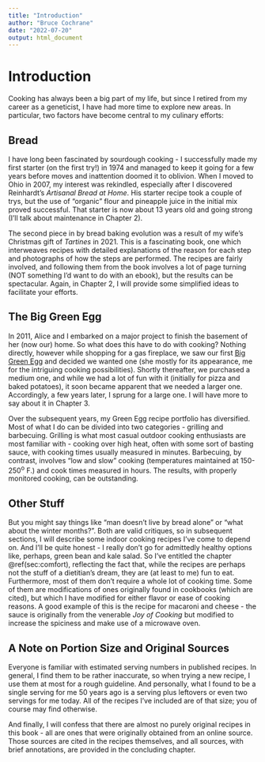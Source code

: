 ```yaml
---
title: "Introduction"
author: "Bruce Cochrane"
date: "2022-07-20"
output: html_document
---
```

# Introduction 

Cooking has always been a big part of my life, but since I retired from my career as a geneticist, I have had more time to explore new areas.  In particular, two factors have become central to my culinary efforts:

## Bread

I have long been fascinated by sourdough cooking - I successfully made my first starter (on the first try!) in 1974 and managed to keep it going for a few years before moves and inattention doomed it to oblivion.  When I moved to Ohio in 2007, my interest was rekindled, especially after I discovered Reinhardt's *Artisanal Bread at Home*.  His starter recipe took a couple of trys, but the use of "organic" flour and pineapple juice in the initial mix proved successful.  That starter is now about 13 years old and going strong (I'll talk about maintenance in Chapter 2).  

The second piece in by bread baking evolution was a result of my wife's Christmas gift of *Tartines* in 2021.  This is a fascinating book, one which interweaves recipes with detailed explanations of the reason for each step and photographs of how the steps are performed.  The recipes are fairly involved, and following them from the book involves a lot of page turning (NOT something I'd want to do with an ebook), but the results can be spectacular.  Again, in Chapter 2, I will provide some simplified ideas to facilitate your efforts.

## The Big Green Egg

In 2011, Alice and I embarked on a major project to finish the basement of her (now our) home.  So what does this have to do with cooking?  Nothing directly, however while shopping for a gas fireplace, we saw our first [Big Green Egg](http://www.biggreeneg.com) and decided we wanted one (she mostly for its appearance, me for the intriguing cooking possibilities).  Shortly thereafter, we purchased a medium one, and while we had a lot of fun with it (initially for pizza and baked potatoes), it soon became apparent that we needed a larger one.  Accordingly, a few years later, I sprung for a large one.  I will have more to say about it in Chapter 3.

Over the subsequent years, my Green Egg recipe portfolio has diversified.  Most of what I do can be divided into two categories - grilling and barbecuing.  Grilling is what most casual outdoor cooking enthusiasts are most familiar with - cooking over high heat, often with some sort of basting sauce, with cooking times usually measured in minutes.  Barbecuing, by contrast, involves "low and slow" cooking (temperatures maintained at 150-250^o^ F.) and cook times measured in hours.  The results, with properly monitored cooking, can be outstanding.


## Other Stuff

But you might say things like "man doesn't live by bread alone" or "what about the winter months?".  Both are valid critiques, so in subsequent sections, I will describe some indoor cooking recipes I've come to depend on.  And I'll be quite honest - I really don't go for admittedly healthy options like, perhaps, green bean and kale salad.  So I've entitled the chapter \@ref(sec:comfort), reflecting the fact that, while the recipes are perhaps not the stuff of a dietitian's dream, they are (at least to me) fun to eat.  Furthermore, most of them don't require a whole lot of cooking time. Some of them are modifications of ones originally found in cookbooks (which are cited), but which I have modified for either flavor or ease of cooking reasons.  A good example of this is the recipe for macaroni and cheese - the sauce is originally from the venerable *Joy of Cooking* but modified to increase the spiciness and make use of a microwave oven.

## A Note on Portion Size and Original Sources

Everyone is familiar with estimated serving numbers in published recipes.  In general, I find them to be rather inaccurate, so when trying a new recipe,  I use them at most for a rough guideline.  And personally, what I found to be a single serving for me 50 years ago is  a serving plus leftovers or even two servings for me today.  All of the recipes I've included are of that size; you of course may find otherwise.

And finally, I will confess that there are almost no purely original recipes in this book - all are ones that were originally obtained from an online source. Those sources are cited in the recipes themselves, and all sources, with brief annotations, are provided in the concluding chapter. 
